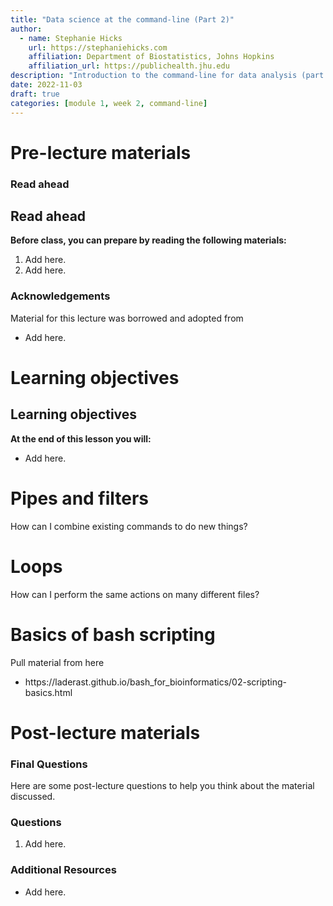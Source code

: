 ```yaml
---
title: "Data science at the command-line (Part 2)"
author: 
  - name: Stephanie Hicks
    url: https://stephaniehicks.com
    affiliation: Department of Biostatistics, Johns Hopkins
    affiliation_url: https://publichealth.jhu.edu
description: "Introduction to the command-line for data analysis (part 2)"
date: 2022-11-03
draft: true
categories: [module 1, week 2, command-line]
---
```


<!-- Add interesting quote -->

# Pre-lecture materials

### Read ahead

::: callout-note
## Read ahead

**Before class, you can prepare by reading the following materials:**

1.  Add here.
2.  Add here.
:::

### Acknowledgements

Material for this lecture was borrowed and adopted from

-   Add here.

# Learning objectives

::: callout-note
# Learning objectives

**At the end of this lesson you will:**

-   Add here.
:::

# Pipes and filters

How can I combine existing commands to do new things?


# Loops	
How can I perform the same actions on many different files?


# Basics of bash scripting

Pull material from here 

- https://laderast.github.io/bash_for_bioinformatics/02-scripting-basics.html

# Post-lecture materials

### Final Questions

Here are some post-lecture questions to help you think about the material discussed.

::: callout-note
### Questions

1.  Add here.
:::

### Additional Resources

::: callout-tip
-   Add here.
:::
